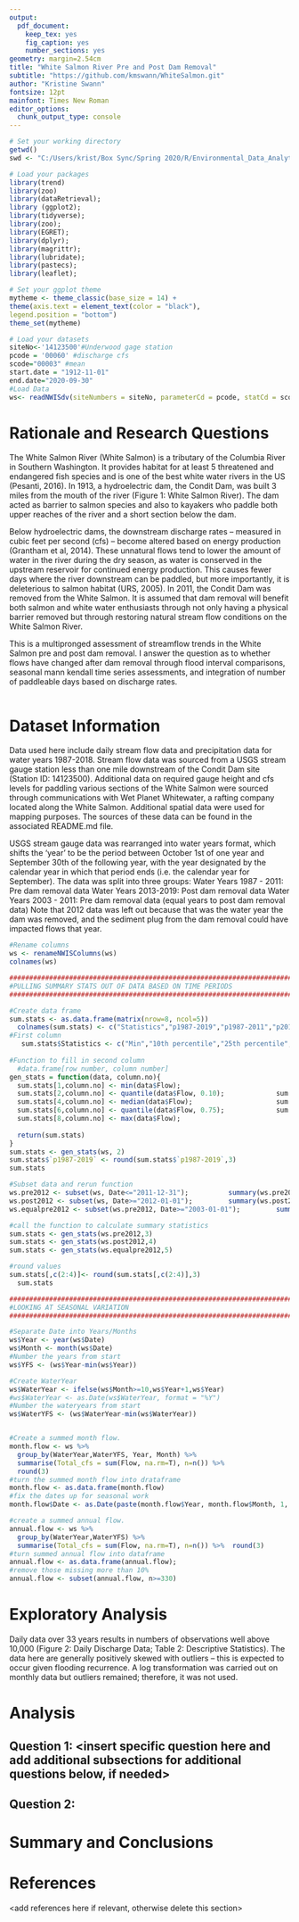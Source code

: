 ```yaml
---
output: 
  pdf_document:
    keep_tex: yes
    fig_caption: yes
    number_sections: yes
geometry: margin=2.54cm
title: "White Salmon River Pre and Post Dam Removal"
subtitle: "https://github.com/kmswann/WhiteSalmon.git"
author: "Kristine Swann"
fontsize: 12pt
mainfont: Times New Roman
editor_options: 
  chunk_output_type: console
---
```


\newpage
\tableofcontents 
\newpage
\listoftables 
\newpage
\listoffigures 
\newpage

```r
# Set your working directory
getwd()
swd <- "C:/Users/krist/Box Sync/Spring 2020/R/Environmental_Data_Analytics_2020/WhiteSalmon"

# Load your packages
library(trend)
library(zoo)
library(dataRetrieval);
library (ggplot2);
library(tidyverse);
library(zoo);
library(EGRET); 
library(dplyr); 
library(magrittr); 
library(lubridate);
library(pastecs);
library(leaflet);

# Set your ggplot theme
mytheme <- theme_classic(base_size = 14) +
theme(axis.text = element_text(color = "black"),
legend.position = "bottom")
theme_set(mytheme)

# Load your datasets
siteNo<-'14123500'#Underwood gage station
pcode = '00060' #discharge cfs
scode="00003" #mean
start.date = "1912-11-01" 
end.date="2020-09-30"
#Load Data
ws<- readNWISdv(siteNumbers = siteNo, parameterCd = pcode, statCd = scode, startDate=start.date, endDate=end.date)
```


# Rationale and Research Questions

The White Salmon River (White Salmon) is a tributary of the Columbia River in Southern Washington. It provides habitat for at least 5 threatened and endangered fish species and is one of the best white water rivers in the US (Pesanti, 2016). In 1913, a hydroelectric dam, the Condit Dam, was built 3 miles from the mouth of the river (Figure 1: White Salmon River). The dam acted as barrier to salmon species and also to kayakers who paddle both upper reaches of the river and a short section below the dam.

Below hydroelectric dams, the downstream discharge rates – measured in cubic feet per second (cfs) – become altered based on energy production (Grantham et al, 2014). These unnatural flows tend to lower the amount of water in the river during the dry season, as water is conserved in the upstream reservoir for continued energy production. This causes fewer days where the river downstream can be paddled, but more importantly, it is deleterious to salmon habitat (URS, 2005). In 2011, the Condit Dam was removed from the White Salmon. It is assumed that dam removal will benefit both salmon and white water enthusiasts through not only having a physical barrier removed but through restoring natural stream flow conditions on the White Salmon River.  

This is a multipronged assessment of streamflow trends in the White Salmon pre and post dam removal. I answer the question as to whether flows have changed after dam removal through flood interval comparisons, seasonal mann kendall time series assessments, and integration of number of paddleable days based on discharge rates. 

```r


```

\newpage

# Dataset Information

Data used here include daily stream flow data and precipitation data for water years 1987-2018. Stream flow data was sourced from a USGS stream gauge station less than one mile downstream of the Condit Dam site (Station ID: 14123500). Additional data on required gauge height and cfs levels for paddling various sections of the White Salmon were sourced through communications with Wet Planet Whitewater, a rafting company located along the White Salmon. 
Additional spatial data were used for mapping purposes. The sources of these data can be found in the associated README.md file. 

USGS stream gauge data was rearranged into water years format, which shifts the 'year' to be the period between October 1st of one year and September 30th of the following year, with the year designated by the calendar year in which that period ends (i.e. the calendar year for September). The data was split into three groups: 
Water Years 1987 - 2011: Pre dam removal data
Water Years 2013-2019: Post dam removal data 
Water Years 2003 - 2011: Pre dam removal data (equal years to post dam removal data)
Note that 2012 data was left out because that was the water year the dam was removed, and the sediment plug from the dam removal could have impacted flows that year.  


```r
#Rename columns
ws <- renameNWISColumns(ws)
colnames(ws)

#################################################################################################
#PULLING SUMMARY STATS OUT OF DATA BASED ON TIME PERIODS
#################################################################################################

#Create data frame
sum.stats <- as.data.frame(matrix(nrow=8, ncol=5))
  colnames(sum.stats) <- c("Statistics","p1987-2019","p1987-2011","p2012-2019", "p2003-2011")
#First column
   sum.stats$Statistics <- c("Min","10th percentile","25th percentile","Median","Mean","75th percentile", "90th percentile","Max")
   
#Function to fill in second column
  #data.frame[row number, column number]
gen_stats = function(data, column.no){
  sum.stats[1,column.no] <- min(data$Flow);               
  sum.stats[2,column.no] <- quantile(data$Flow, 0.10);             sum.stats[3,column.no] <- quantile(data$Flow, 0.25);
  sum.stats[4,column.no] <- median(data$Flow);                     sum.stats[5,column.no] <- mean(data$Flow);
  sum.stats[6,column.no] <- quantile(data$Flow, 0.75);             sum.stats[7,column.no] <- quantile(data$Flow, 0.90);
  sum.stats[8,column.no] <- max(data$Flow);               
  
  return(sum.stats)
}
sum.stats <- gen_stats(ws, 2)
sum.stats$`p1987-2019` <- round(sum.stats$`p1987-2019`,3)
sum.stats

#Subset data and rerun function
ws.pre2012 <- subset(ws, Date<="2011-12-31");          summary(ws.pre2012$Date)
ws.post2012 <- subset(ws, Date>="2012-01-01");         summary(ws.post2012$Date)
ws.equalpre2012 <- subset(ws.pre2012, Date>="2003-01-01");         summary(ws.equalpre2012$Date)

#call the function to calculate summary statistics
sum.stats <- gen_stats(ws.pre2012,3)
sum.stats <- gen_stats(ws.post2012,4)
sum.stats <- gen_stats(ws.equalpre2012,5)

#round values
sum.stats[,c(2:4)]<- round(sum.stats[,c(2:4)],3)
  sum.stats

#################################################################################################
#LOOKING AT SEASONAL VARIATION
#################################################################################################

#Separate Date into Years/Months
ws$Year <- year(ws$Date)
ws$Month <- month(ws$Date)
#Number the years from start
ws$YFS <- (ws$Year-min(ws$Year))

#Create WaterYear
ws$WaterYear <- ifelse(ws$Month>=10,ws$Year+1,ws$Year)
#ws$WaterYear <- as.Date(ws$WaterYear, format = "%Y")
#Number the wateryears from start
ws$WaterYFS <- (ws$WaterYear-min(ws$WaterYear))


#Create a summed month flow. 
month.flow <- ws %>% 
  group_by(WaterYear,WaterYFS, Year, Month) %>% 
  summarise(Total_cfs = sum(Flow, na.rm=T), n=n()) %>%  
  round(3)
#turn the summed month flow into drataframe 
month.flow <- as.data.frame(month.flow)
#fix the dates up for seasonal work
month.flow$Date <- as.Date(paste(month.flow$Year, month.flow$Month, 1, sep="-"), format = "%Y-%m-%d")

#create a summed annual flow. 
annual.flow <- ws %>%
  group_by(WaterYear,WaterYFS) %>%
  summarise(Total_cfs = sum(Flow, na.rm=T), n=n()) %>%  round(3)
#turn summed annual flow into dataframe
annual.flow <- as.data.frame(annual.flow);  
#remove those missing more than 10%
annual.flow <- subset(annual.flow, n>=330)

```

\newpage

# Exploratory Analysis 

Daily data over 33 years results in numbers of observations well above 10,000 (Figure 2: Daily Discharge Data; Table 2: Descriptive Statistics). The data here are generally positively skewed with outliers – this is expected to occur given flooding recurrence. A log transformation was carried out on monthly data but outliers remained; therefore, it was not used.


\newpage

# Analysis



## Question 1: <insert specific question here and add additional subsections for additional questions below, if needed>

## Question 2: 




\newpage

# Summary and Conclusions


\newpage

# References
<add references here if relevant, otherwise delete this section> 
